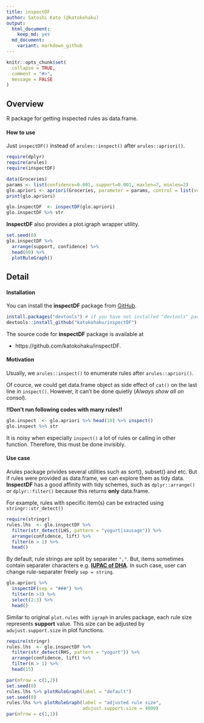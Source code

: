 ```yaml
---
title: inspectDF
author: Satoshi Kato (@katokohaku)
output: 
  html_document:
    keep_md: yes
  md_document:
    variant: markdown_github
---
```


```r
knitr::opts_chunk$set(
  collapse = TRUE,
  comment = "#>",
  message = FALSE
)
```

## Overview

R package for getting inspected rules as data.frame.

#### How to use

Just `inspectDF()` instead of `arules::inspect()` after `arules::apriori()`.

```r
require(dplyr)
require(arules)
require(inspectDF)

data(Groceries)
params <- list(confidence=0.001, support=0.001, maxlen=7, minlen=2)
glo.apriori <- apriori(Groceries, parameter = params, control = list(verbose=FALSE))
print(glo.apriori)

glo.inspectDF  <- inspectDF(glo.apriori)
glo.inspectDF %>% str
```

**InspectDF** also provides a plot.igraph wrapper utility.

```r
set.seed(0)
glo.inspectDF %>% 
  arrange(support, confidence) %>%
  head(60) %>% 
  plotRuleGraph()

```


## Detail

#### Installation

You can install the **inspectDF** package from [GitHub](https://github.com/katokohaku/inspectDF).

```r
install.packages("devtools") # if you have not installed "devtools" package
devtools::install_github("katokohaku/inspectDF")
```

The source code for **inspectDF** package is available at

- https://github.com/katokohaku/inspectDF.

#### Motivation

Usually, we `arules::inspect()` to enumerate rules after `arules::apriori()`.

Of cource, we could get data.frame object as side effect of `cat()` on the last line in `inspect()`. However, it can't be done quietly (*Always show all on consol*). 

**!!Don't run following codes with many rules!!**
```r
glo.inspect  <- glo.apriori %>% head(10) %>% inspect()
glo.inspect %>% str
```

It is noisy when especially `inspect()` a lot of rules or calling in other function.
Therefore, this must be done invisibly.

#### Use case

Arules package privides several utilities such as sort(), subset() and etc. But if rules were provided as data.frame, we can explore them as tidy data. **InspectDF** has a good affinity with tidy schemes, such as `dplyr::arrange()` or `dplyr::filter()` because this returns **only** data.frame.

For example, rules with specific item(s) can be extracted using `stringr::str_detect()`

```r
require(stringr)
rules.lhs  <- glo.inspectDF %>% 
  filter(str_detect(LHS, pattern = "yogurt|sausage")) %>%
  arrange(confidence, lift) %>%
  filter(n > 1) %>% 
  head()
```

By default, rule strings are split by separater `","`. But, items sometimes contain separater characters e.g. **[IUPAC of DHA](https://pubchem.ncbi.nlm.nih.gov/compound/Docosahexaenoic_acid#section=IUPAC-Name)**. In such case, user can change rule-separater freely `sep = string`.
 
```r
glo.apriori %>% 
  inspectDF(sep = "###") %>% 
  filter(n >3) %>% 
  select(2:3) %>% 
  head()
```

Similar to original `plot.rules` with `igraph` in arules package, each rule size represents **support** value. This size can be adjusted by `adujust.support.size` in plot functions. 

```r
require(stringr)
rules.lhs  <- glo.inspectDF %>% 
  filter(str_detect(RHS, pattern = "yogurt")) %>%
  arrange(confidence, lift) %>%
  filter(n > 1) %>% 
  head(15)

par(mfrow = c(1,2))
set.seed(0)
rules.lhs %>% plotRuleGraph(label = "default")
set.seed(0)
rules.lhs %>% plotRuleGraph(label = "adjusted rule size", 
                            adujust.support.size = 4000)
par(mfrow = c(1,1))

```

